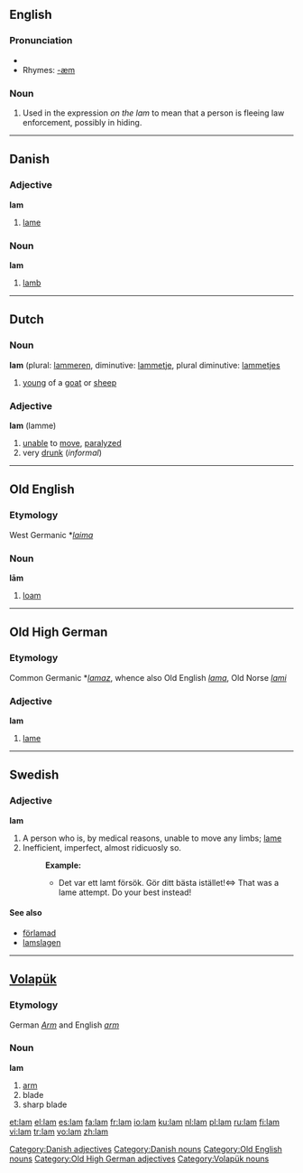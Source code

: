 {{see|lăm|l-am}}
==English==

===Pronunciation===
* {{IPA|/læm/}}
* Rhymes: [[Rhymes:English:-æm|-æm]]

===Noun===
{{en-noun|-}}

# Used in the expression ''on the lam''  to mean that a person is fleeing law enforcement, possibly in hiding.

----

==Danish==

===Adjective===
'''lam'''

# [[lame]]

[[Category:Danish adjectives]]

===Noun===
'''lam'''

#[[lamb]]

[[Category:Danish nouns]]

----

==Dutch==

===Noun===
'''lam''' {{n}} (plural: [[lammeren]], diminutive: [[lammetje]], plural diminutive: [[lammetjes]]

# [[young]] of a [[goat]] or [[sheep]]

===Adjective===
'''lam''' (lamme)

# [[unable]] to [[move]], [[paralyzed]]
# very [[drunk]] (''informal'')

----

==Old English==

===Etymology===
West Germanic *''[[laima]]''

===Noun===
'''lām''' {{m}}

# [[loam]]

[[Category:Old English nouns]]

----

==Old High German==

===Etymology===
Common Germanic *''[[lamaz]]'', whence also Old English ''[[lama]]'', Old Norse ''[[lami]]''

===Adjective===
'''lam'''

# [[lame]]

[[Category:Old High German adjectives]]

----

==Swedish==

===Adjective===
{{sv-adj-reg}}
'''lam'''

#A person who is, by medical reasons, unable to move any limbs; [[lame]]
#Inefficient, imperfect, almost ridicuosly so.
#:'''Example:'''
#:*Det var ett lamt försök. Gör ditt bästa istället!<=> That was a lame attempt. Do your best instead!

====See also====
*[[förlamad]]
*[[lamslagen]]

----

==[[Volapük]]==

{{vo-noun|lam}}
===Etymology===
German ''[[Arm]]'' and English ''[[arm]]''

===Noun===
'''lam'''

# [[arm]]
# blade 
# sharp blade

[[Category:Volapük nouns]]

[[et:lam]]
[[el:lam]]
[[es:lam]]
[[fa:lam]]
[[fr:lam]]
[[io:lam]]
[[ku:lam]]
[[nl:lam]]
[[pl:lam]]
[[ru:lam]]
[[fi:lam]]
[[vi:lam]]
[[tr:lam]]
[[vo:lam]]
[[zh:lam]]